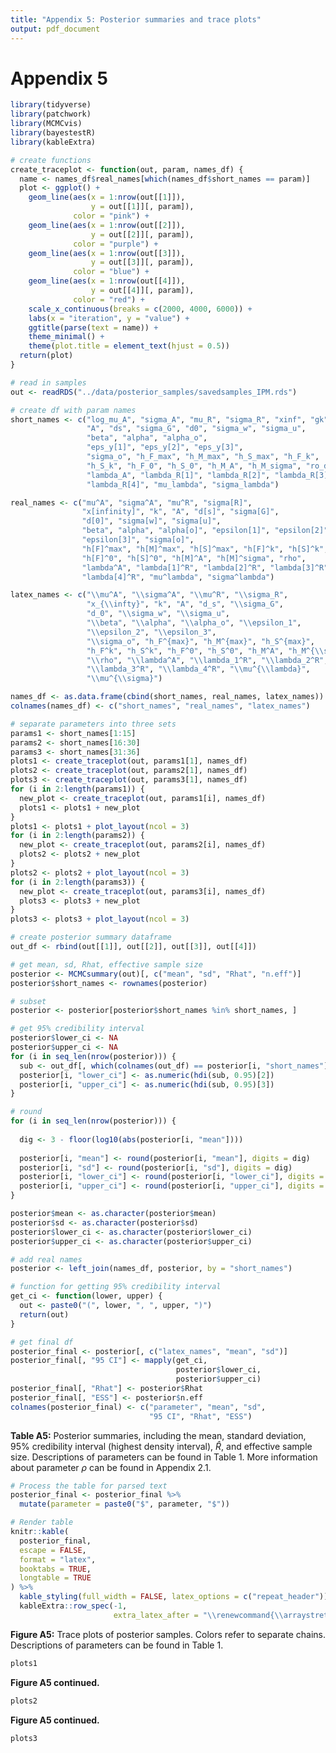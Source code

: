 ```yaml
---
title: "Appendix 5: Posterior summaries and trace plots"
output: pdf_document
---
```

# Appendix 5
```r
library(tidyverse)
library(patchwork)
library(MCMCvis)
library(bayestestR)
library(kableExtra)
```

```r
# create functions
create_traceplot <- function(out, param, names_df) {
  name <- names_df$real_names[which(names_df$short_names == param)]
  plot <- ggplot() +
    geom_line(aes(x = 1:nrow(out[[1]]),
                  y = out[[1]][, param]),
              color = "pink") +
    geom_line(aes(x = 1:nrow(out[[2]]),
                  y = out[[2]][, param]),
              color = "purple") +
    geom_line(aes(x = 1:nrow(out[[3]]),
                  y = out[[3]][, param]),
              color = "blue") +
    geom_line(aes(x = 1:nrow(out[[4]]),
                  y = out[[4]][, param]),
              color = "red") +
    scale_x_continuous(breaks = c(2000, 4000, 6000)) +
    labs(x = "iteration", y = "value") +
    ggtitle(parse(text = name)) +
    theme_minimal() +
    theme(plot.title = element_text(hjust = 0.5))
  return(plot)
}
```

```r
# read in samples
out <- readRDS("../data/posterior_samples/savedsamples_IPM.rds")
```

```r
# create df with param names
short_names <- c("log_mu_A", "sigma_A", "mu_R", "sigma_R", "xinf", "gk", 
                 "A", "ds", "sigma_G", "d0", "sigma_w", "sigma_u",
                 "beta", "alpha", "alpha_o", 
                 "eps_y[1]", "eps_y[2]", "eps_y[3]", 
                 "sigma_o", "h_F_max", "h_M_max", "h_S_max", "h_F_k", 
                 "h_S_k", "h_F_0", "h_S_0", "h_M_A", "h_M_sigma", "ro_dir", 
                 "lambda_A", "lambda_R[1]", "lambda_R[2]", "lambda_R[3]",
                 "lambda_R[4]", "mu_lambda", "sigma_lambda")

real_names <- c("mu^A", "sigma^A", "mu^R", "sigma[R]",
                "x[infinity]", "k", "A", "d[s]", "sigma[G]", 
                "d[0]", "sigma[w]", "sigma[u]",
                "beta", "alpha", "alpha[o]", "epsilon[1]", "epsilon[2]",
                "epsilon[3]", "sigma[o]",
                "h[F]^max", "h[M]^max", "h[S]^max", "h[F]^k", "h[S]^k",
                "h[F]^0", "h[S]^0", "h[M]^A", "h[M]^sigma", "rho",
                "lambda^A", "lambda[1]^R", "lambda[2]^R", "lambda[3]^R",
                "lambda[4]^R", "mu^lambda", "sigma^lambda")

latex_names <- c("\\mu^A", "\\sigma^A", "\\mu^R", "\\sigma_R",
                 "x_{\\infty}", "k", "A", "d_s", "\\sigma_G",
                 "d_0", "\\sigma_w", "\\sigma_u",
                 "\\beta", "\\alpha", "\\alpha_o", "\\epsilon_1",
                 "\\epsilon_2", "\\epsilon_3", 
                 "\\sigma_o", "h_F^{max}", "h_M^{max}", "h_S^{max}",
                 "h_F^k", "h_S^k", "h_F^0", "h_S^0", "h_M^A", "h_M^{\\sigma}",
                 "\\rho", "\\lambda^A", "\\lambda_1^R", "\\lambda_2^R",
                 "\\lambda_3^R", "\\lambda_4^R", "\\mu^{\\lambda}",
                 "\\mu^{\\sigma}")

names_df <- as.data.frame(cbind(short_names, real_names, latex_names))
colnames(names_df) <- c("short_names", "real_names", "latex_names")
```

```r
# separate parameters into three sets
params1 <- short_names[1:15]
params2 <- short_names[16:30]
params3 <- short_names[31:36]
plots1 <- create_traceplot(out, params1[1], names_df)
plots2 <- create_traceplot(out, params2[1], names_df)
plots3 <- create_traceplot(out, params3[1], names_df)
for (i in 2:length(params1)) {
  new_plot <- create_traceplot(out, params1[i], names_df)
  plots1 <- plots1 + new_plot
}
plots1 <- plots1 + plot_layout(ncol = 3)
for (i in 2:length(params2)) {
  new_plot <- create_traceplot(out, params2[i], names_df)
  plots2 <- plots2 + new_plot
}
plots2 <- plots2 + plot_layout(ncol = 3)
for (i in 2:length(params3)) {
  new_plot <- create_traceplot(out, params3[i], names_df)
  plots3 <- plots3 + new_plot
}
plots3 <- plots3 + plot_layout(ncol = 3)
```

```r
# create posterior summary dataframe
out_df <- rbind(out[[1]], out[[2]], out[[3]], out[[4]])

# get mean, sd, Rhat, effective sample size
posterior <- MCMCsummary(out)[, c("mean", "sd", "Rhat", "n.eff")]
posterior$short_names <- rownames(posterior)

# subset
posterior <- posterior[posterior$short_names %in% short_names, ]

# get 95% credibility interval
posterior$lower_ci <- NA
posterior$upper_ci <- NA
for (i in seq_len(nrow(posterior))) {
  sub <- out_df[, which(colnames(out_df) == posterior[i, "short_names"])]
  posterior[i, "lower_ci"] <- as.numeric(hdi(sub, 0.95)[2])
  posterior[i, "upper_ci"] <- as.numeric(hdi(sub, 0.95)[3])
}

# round
for (i in seq_len(nrow(posterior))) {
  
  dig <- 3 - floor(log10(abs(posterior[i, "mean"])))
  
  posterior[i, "mean"] <- round(posterior[i, "mean"], digits = dig)
  posterior[i, "sd"] <- round(posterior[i, "sd"], digits = dig)
  posterior[i, "lower_ci"] <- round(posterior[i, "lower_ci"], digits = dig)
  posterior[i, "upper_ci"] <- round(posterior[i, "upper_ci"], digits = dig)
}

posterior$mean <- as.character(posterior$mean)
posterior$sd <- as.character(posterior$sd)
posterior$lower_ci <- as.character(posterior$lower_ci)
posterior$upper_ci <- as.character(posterior$upper_ci)

# add real names
posterior <- left_join(names_df, posterior, by = "short_names")

# function for getting 95% credibility interval
get_ci <- function(lower, upper) {
  out <- paste0("(", lower, ", ", upper, ")")
  return(out)
}

# get final df
posterior_final <- posterior[, c("latex_names", "mean", "sd")]
posterior_final[, "95 CI"] <- mapply(get_ci,
                                     posterior$lower_ci,
                                     posterior$upper_ci)
posterior_final[, "Rhat"] <- posterior$Rhat
posterior_final[, "ESS"] <- posterior$n.eff
colnames(posterior_final) <- c("parameter", "mean", "sd",
                               "95 CI", "Rhat", "ESS")
```

**Table A5:** Posterior summaries, including the mean, standard deviation, 95% credibility interval (highest density interval), $\hat{R}$, and effective sample size. Descriptions of parameters can be found in Table 1. More information about parameter $\rho$ can be found in Appendix 2.1.

```r
# Process the table for parsed text
posterior_final <- posterior_final %>%
  mutate(parameter = paste0("$", parameter, "$"))

# Render table
knitr::kable(
  posterior_final,
  escape = FALSE,
  format = "latex",
  booktabs = TRUE,
  longtable = TRUE
) %>%
  kable_styling(full_width = FALSE, latex_options = c("repeat_header")) %>%
  kableExtra::row_spec(-1,
                       extra_latex_after = "\\renewcommand{\\arraystretch}{2}")
```
\newpage
**Figure A5:** Trace plots of posterior samples. Colors refer to separate chains. Descriptions of parameters can be found in Table 1.

```r
plots1
```
\newpage

**Figure A5 continued.**

```r
plots2
```

\newpage

**Figure A5 continued.**

```r
plots3
```
